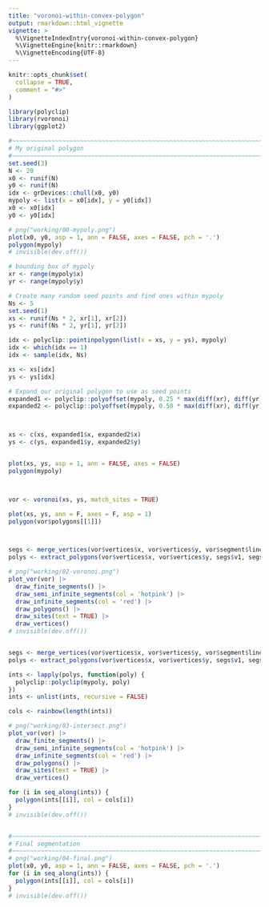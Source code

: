 ```yaml
---
title: "voronoi-within-convex-polygon"
output: rmarkdown::html_vignette
vignette: >
  %\VignetteIndexEntry{voronoi-within-convex-polygon}
  %\VignetteEngine{knitr::rmarkdown}
  %\VignetteEncoding{UTF-8}
---
```


```r
knitr::opts_chunk$set(
  collapse = TRUE,
  comment = "#>"
)
```


```r

library(polyclip)
library(rvoronoi)
library(ggplot2)

#~~~~~~~~~~~~~~~~~~~~~~~~~~~~~~~~~~~~~~~~~~~~~~~~~~~~~~~~~~~~~~~~~~~~~~~~~~~~
# My original polygon
#~~~~~~~~~~~~~~~~~~~~~~~~~~~~~~~~~~~~~~~~~~~~~~~~~~~~~~~~~~~~~~~~~~~~~~~~~~~~
set.seed(3)
N <- 20
x0 <- runif(N)
y0 <- runif(N)
idx <- grDevices::chull(x0, y0)
mypoly <- list(x = x0[idx], y = y0[idx])
x0 <- x0[idx]
y0 <- y0[idx]

# png("working/00-mypoly.png")
plot(x0, y0, asp = 1, ann = FALSE, axes = FALSE, pch = '.')
polygon(mypoly)
# invisible(dev.off())

# bounding box of mypoly
xr <- range(mypoly$x)
yr <- range(mypoly$y)

# Create many random seed points and find ones within mypoly
Ns <- 5
set.seed(1)
xs <- runif(Ns * 2, xr[1], xr[2])
ys <- runif(Ns * 2, yr[1], yr[2])

idx <- polyclip::pointinpolygon(list(x = xs, y = ys), mypoly)
idx <- which(idx == 1)
idx <- sample(idx, Ns)

xs <- xs[idx]
ys <- ys[idx]

# Expand our original polygon to use as seed points 
expanded1 <- polyclip::polyoffset(mypoly, 0.25 * max(diff(xr), diff(yr)))[[1]]
expanded2 <- polyclip::polyoffset(mypoly, 0.50 * max(diff(xr), diff(yr)))[[1]]



xs <- c(xs, expanded1$x, expanded2$x)
ys <- c(ys, expanded1$y, expanded2$y)


plot(xs, ys, asp = 1, ann = FALSE, axes = FALSE)
polygon(mypoly)



vor <- voronoi(xs, ys, match_sites = TRUE)

plot(xs, ys, ann = F, axes = F, asp = 1)
polygon(vor$polygons[[1]])



segs <- merge_vertices(vor$vertices$x, vor$vertices$y, vor$segment$line, vor$segment$v1, vor$segment$v2, verbosity = 0)
polys <- extract_polygons(vor$vertices$x, vor$vertices$y, segs$v1, segs$v2)

# png("working/02-voronoi.png")
plot_vor(vor) |>
  draw_finite_segments() |>
  draw_semi_infinite_segments(col = 'hotpink') |>
  draw_infinite_segments(col = 'red') |>
  draw_polygons() |>
  draw_sites(text = TRUE) |>
  draw_vertices()
# invisible(dev.off())


segs <- merge_vertices(vor$vertices$x, vor$vertices$y, vor$segment$line, vor$segment$v1, vor$segment$v2)
polys <- extract_polygons(vor$vertices$x, vor$vertices$y, segs$v1, segs$v2)

ints <- lapply(polys, function(poly) {
  polyclip::polyclip(mypoly, poly) 
})
ints <- unlist(ints, recursive = FALSE)

cols <- rainbow(length(ints))

# png("working/03-intersect.png")
plot_vor(vor) |>
  draw_finite_segments() |>
  draw_semi_infinite_segments(col = 'hotpink') |>
  draw_infinite_segments(col = 'red') |>
  draw_polygons() |>
  draw_sites(text = TRUE) |>
  draw_vertices()

for (i in seq_along(ints)) {
  polygon(ints[[i]], col = cols[i])
}
# invisible(dev.off())


#~~~~~~~~~~~~~~~~~~~~~~~~~~~~~~~~~~~~~~~~~~~~~~~~~~~~~~~~~~~~~~~~~~~~~~~~~~~~
# Final segmentation
#~~~~~~~~~~~~~~~~~~~~~~~~~~~~~~~~~~~~~~~~~~~~~~~~~~~~~~~~~~~~~~~~~~~~~~~~~~~~
# png("working/04-final.png")
plot(x0, y0, asp = 1, ann = FALSE, axes = FALSE, pch = '.')
for (i in seq_along(ints)) {
  polygon(ints[[i]], col = cols[i])
}
# invisible(dev.off())

```

